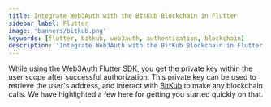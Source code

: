 ```yaml
---
title: Integrate Web3Auth with the BitKub Blockchain in Flutter
sidebar_label: Flutter
image: 'banners/bitkub.png'
keywords: [flutter, bitkub, web3auth, authentication, blockchain]
description: 'Integrate Web3Auth with the BitKub Blockchain in Flutter | Embedded Wallets'
---
```



<SEO
  title="Integrate Web3Auth with the BitKub Blockchain in Flutter"
  description="Integrate Web3Auth with the BitKub Blockchain in Flutter | Embedded Wallets"
  image="https://web3auth.io/docs/banners/bitkub.png"
  slug="/embedded-wallets/connect-blockchain/evm/bitkub/flutter"
/>

While using the Web3Auth Flutter SDK, you get the private key within the user scope after successful authorization. This private key can be used to retrieve the user's address, and interact with [BitKub](https://developers.bitkubchain.com/) to make any blockchain calls. We have highlighted a few here for getting you started quickly on that.

<EVMInteraction />
